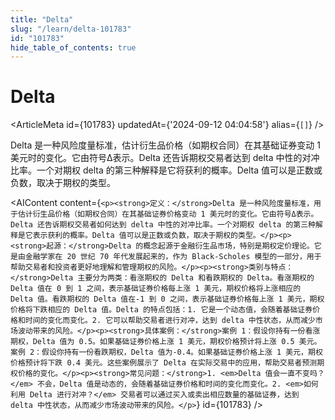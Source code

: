 ```yaml
---
title: "Delta"
slug: "/learn/delta-101783"
id: "101783"
hide_table_of_contents: true
---
```



# Delta

<ArticleMeta id={101783} updatedAt={'2024-09-12 04:04:58'} alias={`[]`} />
<div className='border-solid border-b border-t-0 my-4 border-[var(--ifm-color-gray-300)]' />

Delta 是一种风险度量标准，估计衍生品价格（如期权合同）在其基础证券变动 1 美元时的变化。它由符号Δ表示。Delta 还告诉期权交易者达到 delta 中性的对冲比率。一个对期权 delta 的第三种解释是它将获利的概率。Delta 值可以是正数或负数，取决于期权的类型。

<AIContent content={`<p><strong>定义：</strong>Delta 是一种风险度量标准，用于估计衍生品价格（如期权合同）在其基础证券价格变动 1 美元时的变化。它由符号Δ表示。Delta 还告诉期权交易者如何达到 delta 中性的对冲比率。一个对期权 delta 的第三种解释是它表示获利的概率。Delta 值可以是正数或负数，取决于期权的类型。</p><p><strong>起源：</strong>Delta 的概念起源于金融衍生品市场，特别是期权定价理论。它是由金融学家在 20 世纪 70 年代发展起来的，作为 Black-Scholes 模型的一部分，用于帮助交易者和投资者更好地理解和管理期权的风险。</p><p><strong>类别与特点：</strong>Delta 主要分为两类：看涨期权的 Delta 和看跌期权的 Delta。看涨期权的 Delta 值在 0 到 1 之间，表示基础证券价格每上涨 1 美元，期权价格将上涨相应的 Delta 值。看跌期权的 Delta 值在-1 到 0 之间，表示基础证券价格每上涨 1 美元，期权价格将下跌相应的 Delta 值。Delta 的特点包括：1. 它是一个动态值，会随着基础证券价格和时间的变化而变化。2. 它可以帮助交易者进行对冲，达到 delta 中性状态，从而减少市场波动带来的风险。</p><p><strong>具体案例：</strong>案例 1：假设你持有一份看涨期权，Delta 值为 0.5。如果基础证券价格上涨 1 美元，期权价格预计将上涨 0.5 美元。案例 2：假设你持有一份看跌期权，Delta 值为-0.4。如果基础证券价格上涨 1 美元，期权价格预计将下跌 0.4 美元。这些案例展示了 Delta 在实际交易中的应用，帮助交易者预测期权价格的变化。</p><p><strong>常见问题：</strong>1. <em>Delta 值会一直不变吗？</em> 不会，Delta 值是动态的，会随着基础证券价格和时间的变化而变化。2. <em>如何利用 Delta 进行对冲？</em> 交易者可以通过买入或卖出相应数量的基础证券，达到 delta 中性状态，从而减少市场波动带来的风险。</p>`} id={101783} />
